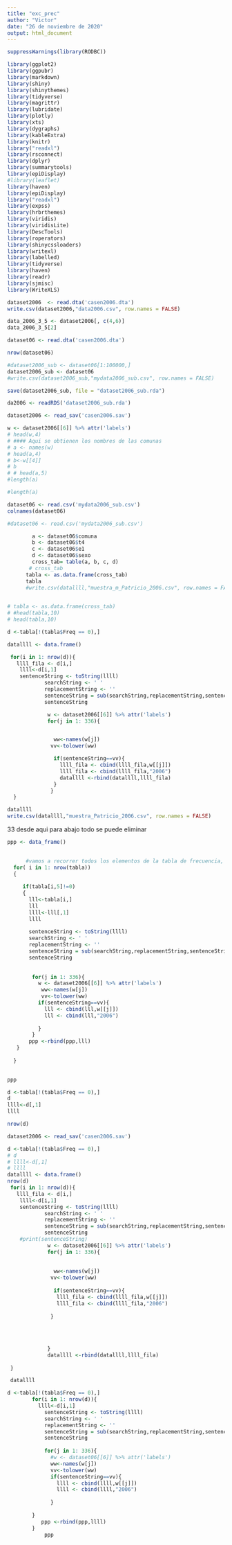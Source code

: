 ```yaml
---
title: "exc_prec"
author: "Victor"
date: "26 de noviembre de 2020"
output: html_document
---
```

```r

suppressWarnings(library(RODBC))

library(ggplot2)
library(ggpubr)
library(markdown)
library(shiny)
library(shinythemes)
library(tidyverse)
library(magrittr)
library(lubridate)
library(plotly)
library(xts)
library(dygraphs)
library(kableExtra)
library(knitr)
library("readxl")
library(rsconnect)
library(dplyr)
library(summarytools)
library(epiDisplay)
#library(leaflet)
library(haven)
library(epiDisplay)
library("readxl")
library(expss)
library(hrbrthemes)
library(viridis)
library(viridisLite)
library(DescTools)
library(roperators)
library(shinycssloaders)
library(writexl)
library(labelled)
library(tidyverse)
library(haven)
library(readr)
library(sjmisc)
library(WriteXLS)

```
```r
dataset2006  <- read.dta('casen2006.dta')
write.csv(dataset2006,"data2006.csv", row.names = FALSE)
```
```r
data_2006_3_5 <- dataset2006[, c(4,6)]
data_2006_3_5[2]
```

```r


dataset06 <- read.dta('casen2006.dta')


```

```r
nrow(dataset06)
```


```r
#dataset2006_sub <- dataset06[1:100000,]
dataset2006_sub <- dataset06
#write.csv(dataset2006_sub,"mydata2006_sub.csv", row.names = FALSE)

save(dataset2006_sub, file = "dataset2006_sub.rda")


```
```r
da2006 <- readRDS('dataset2006_sub.rda')
```

```r
dataset2006 <- read_sav('casen2006.sav')

```


```r
w <- dataset2006[[6]] %>% attr('labels')
# head(w,4)
# #### Aqui se obtienen los nombres de las comunas
# a <- names(w) 
# head(a,4)
# b<-w[[4]]
# b
# # head(a,5)
#length(a)
```
```r
#length(a)
```
```r

dataset06 <- read.csv('mydata2006_sub.csv')
colnames(dataset06)
```

```r
#dataset06 <- read.csv('mydata2006_sub.csv')

        a <- dataset06$comuna
        b <- dataset06$t4
        c <- dataset06$e1
        d <- dataset06$sexo
        cross_tab= table(a, b, c, d)
       # cross_tab
      tabla <- as.data.frame(cross_tab)
      tabla
      #write.csv(datallll,"muestra_m_Patricio_2006.csv", row.names = FALSE)
      
```

```r
# tabla <- as.data.frame(cross_tab)
# #head(tabla,10)
# head(tabla,10)
```

```r
d <-tabla[!(tabla$Freq == 0),]

datallll <- data.frame()

 for(i in 1: nrow(d)){
   llll_fila <- d[i,]
    llll<-d[i,1]
    sentenceString <- toString(llll)
            searchString <- ' '
            replacementString <- ''
            sentenceString = sub(searchString,replacementString,sentenceString)
            sentenceString

             w <- dataset2006[[6]] %>% attr('labels')
             for(j in 1: 336){


               ww<-names(w[j])
              vv<-tolower(ww)

               if(sentenceString==vv){
                 llll_fila <- cbind(llll_fila,w[[j]])
                 llll_fila <- cbind(llll_fila,"2006")
                 datallll <-rbind(datallll,llll_fila)
               }
              }
  }

```

```r
datallll
write.csv(datallll,"muestra_Patricio_2006.csv", row.names = FALSE)
```

33 desde aqui para abajo todo se puede eliminar


```r
ppp <- data_frame()

      
      #vamos a recorrer todos los elementos de la tabla de frecuencia, si este valor es existente construimos un arreglo con la fila y lo arreglamos para que sea concistente en la comparacion del if
  for( i in 1: nrow(tabla))
  {
    
     if(tabla[i,5]!=0) 
     {
       lll<-tabla[i,]
       lll
       llll<-lll[,1]
       llll
       
       sentenceString <- toString(llll)
       searchString <- ' '
       replacementString <- ''
       sentenceString = sub(searchString,replacementString,sentenceString)
       sentenceString
       
       
        for(j in 1: 336){
          w <- dataset2006[[6]] %>% attr('labels')
           ww<-names(w[j])
           vv<-tolower(ww)
          if(sentenceString==vv){
            lll <- cbind(lll,w[[j]])
            lll <- cbind(lll,"2006")
            
          }
        }
       ppp <-rbind(ppp,lll)
   }
    
  }
   
```
```r
ppp 

```

```r
d <-tabla[!(tabla$Freq == 0),]
d
llll<-d[,1]
llll

nrow(d)
```

```r

dataset2006 <- read_sav('casen2006.sav')


```

```r
d <-tabla[!(tabla$Freq == 0),]
# d
# llll<-d[,1]
# llll
datallll <- data.frame()
nrow(d)
 for(i in 1: nrow(d)){
   llll_fila <- d[i,]
    llll<-d[i,1]
    sentenceString <- toString(llll)
            searchString <- ' '
            replacementString <- ''
            sentenceString = sub(searchString,replacementString,sentenceString)
            sentenceString
    #print(sentenceString)
             w <- dataset2006[[6]] %>% attr('labels')
             for(j in 1: 336){
               
               
               ww<-names(w[j])
              vv<-tolower(ww)
              
               if(sentenceString==vv){
                llll_fila <- cbind(llll_fila,w[[j]])
                llll_fila <- cbind(llll_fila,"2006")
                
              }
            
                
                
            
             }
             datallll <-rbind(datallll,llll_fila)
             
 }

```

```r
 datallll
```

```r
d <-tabla[!(tabla$Freq == 0),]
        for(i in 1: nrow(d)){
          llll<-d[i,1]
            sentenceString <- toString(llll)
            searchString <- ' '
            replacementString <- ''
            sentenceString = sub(searchString,replacementString,sentenceString)
            sentenceString
            
            for(j in 1: 336){
              #w <- dataset06[[6]] %>% attr('labels')
              ww<-names(w[j])
              vv<-tolower(ww)
              if(sentenceString==vv){
                llll <- cbind(llll,w[[j]])
                llll <- cbind(llll,"2006")
                
              }
            
        }
           ppp <-rbind(ppp,llll)
        }
            ppp 
            
         
```


